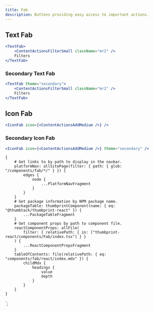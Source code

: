 ```yaml
---
title: Fab
description: Buttons providing easy access to important actions.
---
```



<ComponentHeader data={props.data} />

## Text Fab

```jsx
<TextFab>
    <ContentActionsFilterSmall className="mr2" />
    Filters
</TextFab>
```

### Secondary Text Fab

```jsx
<TextFab theme="secondary">
    <ContentActionsFilterSmall className="mr2" />
    Filters
</TextFab>
```

## Icon Fab

```jsx
<IconFab icon={<ContentActionsAddMedium />} />
```

### Secondary Icon Fab

```jsx
<IconFab icon={<ContentActionsAddMedium />} theme="secondary" />
```

<ComponentFooter data={props.data} />

    {
        # Get links to by path to display in the navbar.
        platformNav: allSitePage(filter: { path: { glob: "/components/fab/*/" } }) {
            edges {
                node {
                    ...PlatformNavFragment
                }
            }
        }
        # Get package information by NPM package name.
        packageTable: thumbprintComponent(name: { eq: "@thumbtack/thumbprint-react" }) {
            ...PackageTableFragment
        }
        # Get component props by path to component file.
        reactComponentProps: allFile(
            filter: { relativePath: { in: ["thumbprint-react/components/Fab/index.tsx"] } }
        ) {
            ...ReactComponentPropsFragment
        }
        tableOfContents: file(relativePath: { eq: "components/fab/react/index.mdx" }) {
            childMdx {
                headings {
                    value
                    depth
                }
            }
        }
    }
`;
